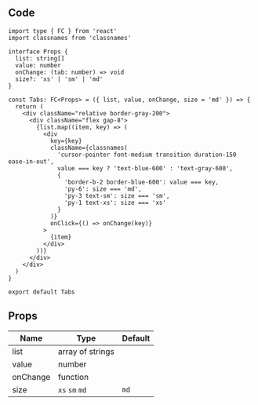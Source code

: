 
## Code

```tsx title="components/Tabs/index.tsx"
import type { FC } from 'react'
import classnames from 'classnames'

interface Props {
  list: string[]
  value: number
  onChange: (tab: number) => void
  size?: 'xs' | 'sm' | 'md'
}

const Tabs: FC<Props> = ({ list, value, onChange, size = 'md' }) => {
  return (
    <div className="relative border-gray-200">
      <div className="flex gap-8">
        {list.map((item, key) => (
          <div
            key={key}
            className={classnames(
              'cursor-pointer font-medium transition duration-150 ease-in-out',
              value === key ? 'text-blue-600' : 'text-gray-600',
              {
                'border-b-2 border-blue-600': value === key,
                'py-6': size === 'md',
                'py-3 text-sm': size === 'sm',
                'py-1 text-xs': size === 'xs'
              }
            )}
            onClick={() => onChange(key)}
          >
            {item}
          </div>
        ))}
      </div>
    </div>
  )
}

export default Tabs
```

## Props

| Name                 | Type             | Default |
| -------------------- | ---------------- | ------- |
| list<Required />     | array of strings |         |
| value<Required />    | number           |         |
| onChange<Required /> | function         |         |
| size                 | `xs` `sm` `md`   | `md`    |
